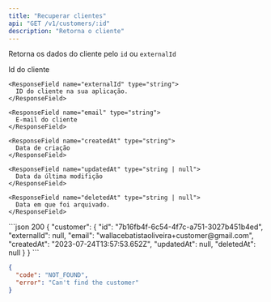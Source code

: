 ```yaml
---
title: "Recuperar clientes"
api: "GET /v1/customers/:id"
description: "Retorna o cliente"
---
```


Retorna os dados do cliente pelo `id` ou `externalId`

<ResponseField name="customer" type="object">
  <Expandable name="customer">
    <ResponseField name="id" type="uuid">
      Id do cliente
    </ResponseField>

    <ResponseField name="externalId" type="string">
      ID do cliente na sua aplicação.
    </ResponseField>

    <ResponseField name="email" type="string">
      E-mail do cliente
    </ResponseField>

    <ResponseField name="createdAt" type="string">
      Data de criação
    </ResponseField>

    <ResponseField name="updatedAt" type="string | null">
      Data da última modifição
    </ResponseField>

    <ResponseField name="deletedAt" type="string | null">
      Data em que foi arquivado.
    </ResponseField>
  </Expandable>
</ResponseField>


<ResponseExample>
```json 200
{
  "customer": {
    "id": "7b16fb4f-6c54-4f7c-a751-3027b451b4ed",
    "externalId": null,
    "email": "wallacebatistaoliveira+customer@gmail.com",
    "createdAt": "2023-07-24T13:57:53.652Z",
    "updatedAt": null,
    "deletedAt": null
  }
}
```

```json 404
{
  "code": "NOT_FOUND",
  "error": "Can't find the customer"
}
```
</ResponseExample>
